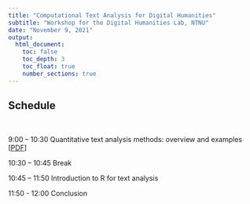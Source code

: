 ---
title: "Computational Text Analysis for Digital Humanities"
subtitle: "Workshop for the Digital Humanities Lab, NTNU"
date: "November 9, 2021"
output: 
  html_document:
    toc: false
    toc_depth: 3
    toc_float: true
    number_sections: true
---

<h2>Schedule</h2>
<br>

9:00 – 10:30        Quantitative text analysis methods: overview and examples [[PDF](Presentations/Methods.pdf)]

10:30 – 10:45       Break 

10:45 – 11:50       Introduction to R for text analysis 

11:50 - 12:00       Conclusion


